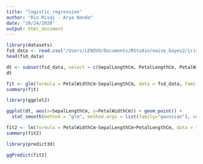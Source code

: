 ---
title: "logistic_regression"
author: "Rio Risqi - Arya Nanda"
date: "10/24/2020"
output: html_document
---

```{r}
library(datasets)
fsd_data <- read.csv("/Users/LENOVO/Documents/RStudio/naive_bayes2/iris.csv")
head(fsd_data)
```

```{r}
dt <- subset(fsd_data, select = c(SepalLengthCm, PetalLengthCm, PetalWidthCm))
dt
```

```{r}
fit <- glm(formula = PetalWidthCm~SepalLengthCm, data = fsd_data, family = gaussian)
summary(fit)
```

```{r}
library(ggplot2)
```

```{r}
ggplot(dt, aes(x=SepalLengthCm, y=PetalWidthCm)) + geom_point() +
  stat_smooth(method = "glm", method.args = list(family="gaussian"), se = FALSE)
```

```{r}
fit2 <- lm(formula = PetalWidthCm~SepalLengthCm+PetalLengthCm, data = fsd_data)
summary(fit2)
```

```{r}
library(predict3d)
```

```{r}
ggPredict(fit2)
```

